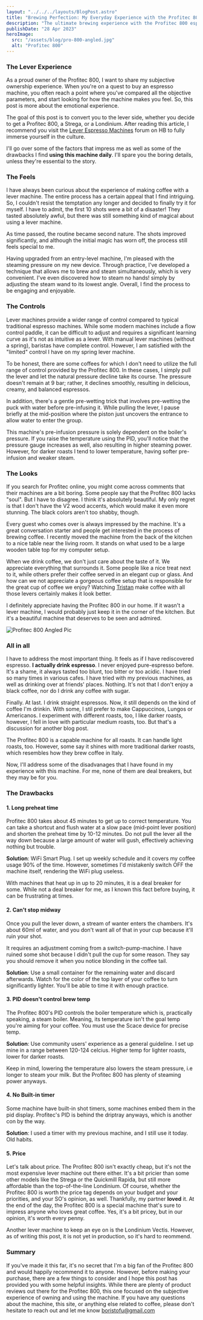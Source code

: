 ```yaml
---
layout: "../../../layouts/BlogPost.astro"
title: "Brewing Perfection: My Everyday Experience with the Profitec 800 Espresso Machine"
description: "The ultimate brewing experience with the Profitec 800 espresso machine. Getting personal!"
publishDate: "28 Apr 2023"
heroImage:
  src: "/assets/blog/pro-800-angled.jpg"
  alt: "Profitec 800"
---
```


### The Lever Experience

As a proud owner of the Profitec 800, I want to share my subjective ownership experience. 
When you're on a quest to buy an espresso machine, you often reach a point where you've compared all the objective parameters, and start looking for how the machine makes you feel. 
So, this post is more about the emotional experience.

The goal of this post is to convert you to the lever side, whether you decide to get a Profitec 800, a Strega, or a Londinium. 
After reading this article, I recommend you visit the [Lever Espresso Machines](https://www.home-barista.com/levers/) forum on HB to fully immerse yourself in the culture.

I'll go over some of the factors that impress me as well as some of the drawbacks I find **using this machine daily**. I'll spare you the boring details, unless they're essential to the story.


### The Feels
I have always been curious about the experience of making coffee with a lever machine. The entire process
has a certain appeal that I find intriguing. So, I couldn't resist the temptation any longer and decided to finally try it for myself.
I have to admit, the first 10 shots were a bit of a disaster! They tasted absolutely awful, but there was still something kind of magical about using a lever machine.

As time passed, the routine became second nature. The shots improved significantly, and although the initial magic has worn off, the process still feels special to me.

Having upgraded from an entry-level machine, I'm pleased with the steaming pressure on my new device.
Through practice, I've developed a technique that allows me to brew and steam simultaneously, which is very convenient. 
I've even discovered how to steam no hands! simply by adjusting the steam wand to its lowest angle. 
Overall, I find the process to be engaging and enjoyable.


### The Controls
Lever machines provide a wider range of control compared to typical traditional espresso machines. 
While some modern machines include a flow control paddle, it can be difficult to adjust and requires a significant learning curve as it's not as intuitive as a lever. 
With manual lever machines (without a spring), baristas have complete control. 
However, I am satisfied with the "limited" control I have on my spring lever machine.

To be honest, there are some coffees for which I don't need to utilize the full range of control provided by the Profitec 800.
In these cases, I simply pull the lever and let the natural pressure decline take its course. 
The pressure doesn't remain at 9 bar; rather, it declines smoothly, resulting in delicious, creamy, and balanced espressos.

In addition, there's a gentle pre-wetting trick that involves pre-wetting the puck with water before pre-infusing it.
While pulling the lever, I pause briefly at the mid-position where the piston just uncovers the entrance to allow water to enter the group. 

This machine's pre-infusion pressure is solely dependent on the boiler's pressure. 
If you raise the temperature using the PID, you'll notice that the pressure gauge increases as well, also resulting in higher steaming power. 
However, for darker roasts I tend to lower temperature, having softer pre-infusion and weaker steam.

### The Looks

If you search for Profitec online, you might come across comments that their machines are a bit boring.
Some people say that the Profitec 800 lacks "soul".
But I have to disagree. I think it's absolutely beautiful. My only regret is that I don't have the V2 wood accents, which would make it even more stunning. 
The black colors aren't too shabby, though.

Every guest who comes over is always impressed by the machine. 
It's a great conversation starter and people get interested in the process of brewing coffee. 
I recently moved the machine from the back of the kitchen to a nice table near the living room. 
It stands on what used to be a large wooden table top for my computer setup.

When we drink coffee, we don't just care about the taste of it.
We appreciate everything that surrounds it.
Some people like a nice treat next to it, while others prefer their coffee served in an elegant cup or glass.
And how can we not appreciate a gorgeous coffee setup that is responsible for the great cup of coffee we enjoy? Watching [Tristan](https://www.youtube.com/watch?v=rExr7R8TT_o) make coffee with all those levers certainly makes it look better.

I definitely appreciate having the Profitec 800 in our home. If it wasn't a lever machine, I would probably just keep it in the corner of the kitchen. But it's a beautiful machine that deserves to be seen and admired.

<img class="product-image" src="/assets/blog/pro-800-angled-2.jpg" alt="Profitec 800 Angled Pic"/>

### All in all

I have to address the most important thing. It feels as if I have rediscovered espresso. **I actually drink espresso**.
I never enjoyed pure-espresso before. It's a shame, it always tasted too blunt, too bitter or too acidic. I have tried so many times in various cafes. I have tried with my previous machines, 
as well as drinking over at friends' places. Nothing. It's not that I don't enjoy a black coffee, nor do I drink any coffee with sugar.

Finally. At last. I drink straight espressos. Now, it still depends on the kind of coffee I'm drinkin. 
With some, I stil prefer to make Cappuccinos, Lungos or Americanos. I experiment with different roasts, too, I like darker roasts, however, I fell in love with particular medium roasts, too. But that's a 
discussion for another blog post.

The Profitec 800 is a capable machine for all roasts. It can handle light roasts, too. However, some say it shines with more traditional darker roasts, which resembles how they brew coffee in Italy.

Now, I'll address some of the disadvanages that I have found in my experience with this machine. For me, none of them are deal breakers, but they may be for you.

### The Drawbacks

#### 1. Long preheat time
Profitec 800 takes about 45 minutes to get up to correct temperature.
You can take a shortcut and flush water at a slow pace (mid-point lever position) and shorten the preheat time by 10-12 minutes.
Do not pull the lever all the way down because a large amount of water will gush, effectively achieving nothing but trouble. 

**Solution**: WiFi Smart Plug. I set up weekly schedule and it covers my coffee usage 90% of the time. However, sometimes I'd mistakenly switch OFF the machine itself, rendering the WiFi plug useless.

With machines that heat up in up to 20 minutes, it is a deal breaker for some. While not a deal breaker for me, as I known this fact before buying, it can be frustrating at times.

#### 2. Can't stop midway
Once you pull the lever down, a stream of wanter enters the chambers.
It's about 60ml of water, and you don't want all of that in your cup because it'll ruin your shot.

It requires an adjustment coming from a switch-pump-machine. I have ruined some shot because I didn't pull the cup for some reason.
They say you should remove it when you notice blonding in the coffee tail.

**Solution**: Use a small container for the remaining water and discard afterwards. Watch for the color of the top layer of your coffee to turn significantly lighter. 
You'll be able to time it with enough practice.


#### 3. PID doesn't control brew temp
The Profitec 800's PID controls the boiler temperature which is, practically speaking, a steam boiler. 
Meaning, its temperature isn't the goal temp you're aiming for your coffee. You must use the Scace device for precise temp.

**Solution**: Use community users' experience as a general guideline. I set up mine in a range between 120-124 celcius. Higher temp for lighter roasts, lower for darker roasts.

Keep in mind, lowering the temperature also lowers the steam pressure, i.e longer to steam your milk. But the Profitec 800 has plenty of steaming power anyways.

#### 4. No Built-in timer

Some machine have built-in shot timers, some machines embed them in the pid display. Profitec's PID is behind the driptray anyways, which is another con by the way.

**Solution**: I used a timer with my previous machine, and I still use it today. Old habits.

#### 5. Price
Let's talk about price. The Profitec 800 isn't exactly cheap, but it's not the most expensive lever machine out there either. 
It's a bit pricier than some other models like the Strega or the Quickmill Rapida, but still more affordable than the top-of-the-line Londinium.
Of course, whether the Profitec 800 is worth the price tag depends on your budget and your priorities, and your SO's opinion, as well. Thankfully, my partner **loved** it.
At the end of the day, the Profitec 800 is a special machine that's sure to impress anyone who loves great coffee. Yes, it's a bit pricey, but in our opinion, it's worth every penny.

Another lever machine to keep an eye on is the Londinium Vectis. However, as of writing this post, it is not yet in production, so it's hard to reommend.

### Summary

If you've made it this far, it's no secret that I'm a big fan of the Profitec 800 and would happily recommend it to anyone.
However, before making your purchase, there are a few things to consider and I hope this post has provided you with some helpful insights. 
While there are plenty of product reviews out there for the Profitec 800, this one focused on the subjective experience of owning and using the machine. 
If you have any questions about the machine, this site, or anything else related to coffee, please don't hesitate to reach out and let me know
<a href="mailto: boristofu@gmail.com">boristofu@gmail.com</a>

